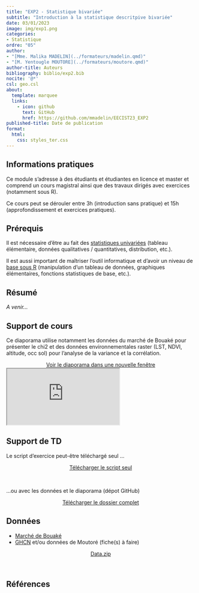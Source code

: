 ```yaml
---
title: "EXP2 - Statistique bivariée"
subtitle: "Introduction à la statistique descritpive bivariée"
date: 03/01/2023
image: img/exp1.png
categories: 
- Statistique
ordre: "05" 
author: 
- "[Mme. Malika MADELIN](../formateurs/madelin.qmd)"
- "[M. Yentougle MOUTORE](../formateurs/moutore.qmd)"
author-title: Auteurs
bibliography: biblio/exp2.bib
nocite: '@*'
csl: geo.csl
about:
  template: marquee
  links:
    - icon: github
      text: GitHub
      href: https://github.com/mmadelin/EECIST23_EXP2
published-title: Date de publication 
format:
  html: 
    css: styles_ter.css
---
```

## <i class="bi bi-info-circle"></i> Informations pratiques

Ce module s'adresse à des étudiants et étudiantes en licence et master et comprend un cours magistral ainsi que des travaux dirigés avec exercices (notamment sous R).

Ce cours peut se dérouler entre 3h (introduction sans pratique) et 15h (approfondissement et exercices pratiques).

## <i class="bi bi-ui-checks-grid"></i> Prérequis

Il est nécessaire d'être au fait des [statistiques univariées](exp1_uni.qmd) (tableau élémentaire, données qualitatives / quantitatives, distribution, etc.).

Il est aussi important de maîtriser l'outil informatique et d'avoir un niveau de [base sous R](out1_r.qmd) (manipulation d'un tableau de données, graphiques élémentaires, fonctions statistiques de base, etc.).

## <i class="bi bi-bookmark"></i> Résumé

*A venir...*

## <i class="bi bi-person-video3"></i> Support de cours

Ce diaporama utilise notamment les données du marché de Bouaké pour présenter le chi2 et des données environnementales raster (LST, NDVI, altitude, occ sol) pour l'analyse de la variance et la corrélation.

<center><a href="https://mmadelin.github.io/EECIST23_EXP2/EXP2_statsbivar.html#/title-slide" class="btn btn-warning" role="button" aria-disabled="true"><i class="bi bi-eye" target="_blank" rel="noopener noreferrer"></i>Voir le diaporama dans une nouvelle fenêtre</a></center>

<object class="slide" data="support/introR_seance2_diapo.pdf" type="application/pdf">

<iframe class="slide" src="https://mmadelin.github.io/EECIST23_EXP2/EXP2_statsbivar.html#/title-slide">

</iframe>

</object>

## <i class="bi bi-person-video3"></i> Support de TD

Le script d'exercice peut-être téléchargé seul ...

<center><a href="support/EXP2_ExoPratique.R" class="btn btn-warning" role="button" aria-disabled="true"><i class="bi bi-eye" target="_blank" rel="noopener noreferrer"></i>Télécharger le script seul</a></center>

\

...ou avec les données et le diaporama (dépot GitHub)

<center><a href="https://github.com/mmadelin/EECIST23_EXP2/archive/refs/heads/main.zip" class="btn btn-warning" role="button" aria-disabled="true"><i class="bi bi-eye" target="_blank" rel="noopener noreferrer"></i> Télécharger le dossier complet </a></center>

<!-- Exercices pratiques : précipitations en Afrique de l'Ouest (données climatiques GHCN) pour quanti-quanti ; exemple(s) à partir du tableau de Moutoré ?? // seulement des exemples à partir du tableau de Moutoré ?? -->

## <i class="bi bi-clipboard-data"></i> Données

-   [Marché de Bouaké](../donnees/mar_bouake_2018.qmd)
-   [GHCN](../donnees/pre_calif_1965.qmd) et/ou données de Moutoré (fiche(s) à faire)

<center><a href="" class="btn btn-info" role="button" aria-disabled="true"><i class="bi bi-cloud-arrow-down" target="_blank" rel="noopener noreferrer"></i> Data.zip</a></center>

\

## <i class="bi bi-file-earmark-text"></i> Références

::: {#refs}
:::
